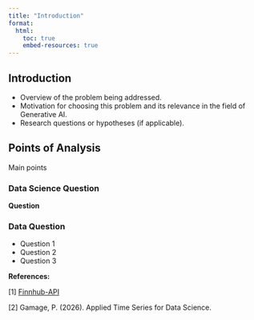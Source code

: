 ```yaml
---
title: "Introduction"
format:
  html:
    toc: true
    embed-resources: true
---
```


## Introduction
- Overview of the problem being addressed.
- Motivation for choosing this problem and its relevance in the field of Generative AI.
- Research questions or hypotheses (if applicable).

## Points of Analysis
Main points

### Data Science Question
**Question**

### Data Question
- Question 1
- Question 2
- Question 3


**References:**

[1] [Finnhub-API](https://github.com/finnhubio/Finnhub-API)

[2] Gamage, P. (2026). Applied Time Series for Data Science.

